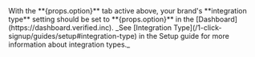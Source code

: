 
<Admonition type="note">
    With the **{props.option}** tab active above, your brand's **integration type** setting should be set to **{props.option}** in the [Dashboard](https://dashboard.verified.inc). _See [Integration Type](/1-click-signup/guides/setup#integration-type) in the Setup guide for more information about integration types._
</Admonition>